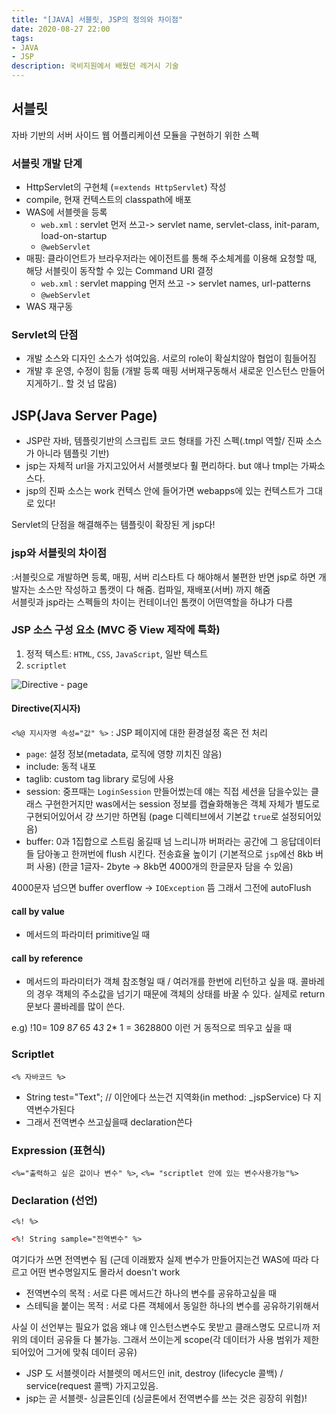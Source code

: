```yaml
---
title: "[JAVA] 서블릿, JSP의 정의와 차이점"
date: 2020-08-27 22:00
tags:
- JAVA
- JSP
description: 국비지원에서 배웠던 레거시 기술
---
```


## 서블릿

자바 기반의 서버 사이드 웹 어플리케이션 모듈을 구현하기 위한 스펙

### 서블릿 개발 단계

- HttpServlet의 구현체 (=`extends HttpServlet`) 작성
- compile, 현재 컨텍스트의 classpath에 배포
- WAS에 서블렛을 등록
  - `web.xml` : servlet 먼저 쓰고-> servlet name, servlet-class, init-param, load-on-startup
  - `@webServlet`
- 매핑: 클라이언트가 브라우저라는 에이전트를 통해 주소체계를 이용해 요청할 때, 해당 서블릿이 동작할 수 있는 Command URI 결정
  - `web.xml` : servlet mapping 먼저 쓰고 -> servlet names, url-patterns
  - `@webServlet`
- WAS 재구동

### Servlet의 단점

- 개발 소스와 디자인 소스가 섞여있음. 서로의 role이 확실치않아 협업이 힘들어짐  
- 개발 후 운영, 수정이 힘듦 (개발 등록 매핑 서버재구동해서 새로운 인스턴스 만들어지게하기.. 할 것 넘 많음)

## JSP(Java Server Page)

- JSP란 자바, 템플릿기반의 스크립트 코드 형태를 가진 스펙(.tmpl 역할/ 진짜 소스가 아니라 템플릿 기반)
- jsp는 자체적 url을 가지고있어서 서블렛보다 훨 편리하다. but 얘나 tmpl는 가짜소스다.
- jsp의 진짜 소스는 work 컨텍스 안에 들어가면 webapps에 있는 컨텍스트가 그대로 있다!

Servlet의 단점을 해결해주는 템플릿이 확장된 게 jsp다!

### jsp와 서블릿의 차이점

:서블릿으로 개발하면 등록, 매핑, 서버 리스타트 다 해야해서 불편한 반면 jsp로 하면 개발자는 소스만 작성하고 톰캣이 다 해줌. 컴파일, 재배포(서버) 까지 해줌  
서블릿과 jsp라는 스펙들의 차이는 컨테이너인 톰캣이 어떤역할을 하냐가 다름

### JSP 소스 구성 요소 (MVC 중 View 제작에 특화)

1. 정적 텍스트: `HTML`, `CSS`, `JavaScript`, 일반 텍스트
2. `scriptlet`

![Directive - page](https://img1.daumcdn.net/thumb/R1280x0/?scode=mtistory2&fname=https%3A%2F%2Fblog.kakaocdn.net%2Fdn%2Fbq9AVr%2FbtqHCVw6rRj%2Fxil2PdSBoh6xoIGGVDvYOk%2Fimg.png)

#### Directive(지시자)

`<%@ 지시자명 속성="값" %>` : JSP 페이지에 대한 환경설정 혹은 전 처리  

- `page`: 설정 정보(metadata, 로직에 영향 끼치진 않음)
- include: 동적 내포
- taglib: custom tag library 로딩에 사용
- session: 중프때는 `LoginSession` 만들어썼는데 얘는 직접 세션을 담을수있는 클래스 구현한거지만 was에서는 session 정보를 캡슐화해놓은 객체 자체가 별도로 구현되어있어서 걍 쓰기만 하면됨 (page 디렉티브에서 기본값 `true`로 설정되어있음)
- buffer: 0과 1집합으로 스트림 옮길때 넘 느리니까 버퍼라는 공간에 그 응답데이터들 담아놓고 한꺼번에 flush 시킨다. 전송효율 높이기 (기본적으로 `jsp`에선 8kb 버퍼 사용) (한글 1글자- 2byte -> 8kb면 4000개의 한글문자 담을 수 있음)

4000문자 넘으면 buffer overflow -> `IOException` 뜸 그래서 그전에 autoFlush

#### call by value

- 메서드의 파라미터 primitive일 때

#### call by reference

- 메서드의 파라미터가 객체 참조형일 때 / 여러개를 한번에 리턴하고 싶을 때. 콜바레의 경우 객체의 주소값을 넘기기 때문에 객체의 상태를 바꿀 수 있다. 실제로 return 문보다 콜바레를 많이 쓴다.

e.g) !10= 10*9* 8*7* 6*5* 4*3* 2* 1 = 3628800 이런 거 동적으로 띄우고 싶을 때

### Scriptlet

`<% 자바코드 %>`

- String test="Text"; // 이안에다 쓰는건 지역화(in method: _jspService) 다 지역변수가된다
- 그래서 전역변수 쓰고싶을때 declaration쓴다

### Expression (표현식)

`<%="출력하고 싶은 값이나 변수" %>`, `<%= "scriptlet 안에 있는 변수사용가능"%>`

### Declaration (선언)

`<%! %>`

```html
<%! String sample="전역변수" %> 
```

여기다가 쓰면 전역변수 됨 (근데 이래봤자 실제 변수가 만들어지는건 WAS에 따라 다르고 어떤 변수명일지도 몰라서 doesn't work

- 전역변수의 목적 : 서로 다른 메서드간 하나의 변수를 공유하고싶을 때
- 스테틱을 붙이는 목적 : 서로 다른 객체에서 동일한 하나의 변수를 공유하기위해서

사실 이 선언부는 필요가 없음 왜냐 얘 인스턴스변수도 못받고 클래스명도 모르니까 저 위의 데이터 공유들 다 불가능.
그래서 쓰이는게 scope(각 데이터가 사용 범위가 제한되어있어 그거에 맞춰 데이터 공유)

- JSP 도 서블렛이라 서블렛의 메서드인 init, destroy (lifecycle 콜백) / service(request 콜백) 가지고있음.
- jsp는 곧 서블렛- 싱글톤인데 (싱글톤에서 전역변수를 쓰는 것은 굉장히 위험)!
